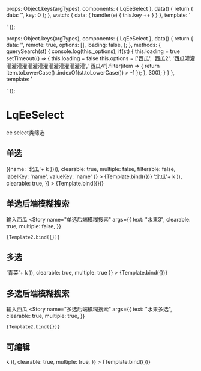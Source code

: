

<Meta title="EE新筛选/select" component={LqEeSelect} argTypes={{}} />

  props: Object.keys(argTypes),
  components: { LqEeSelect },
  data() {
    return {
      data: '',
      key: 0
    };
  },
  watch: {
    data: {
      handler(e) {
        this.key ++
      }
    }
  },
  template: '<div style="width: 620px; display: flex; gap: 5px" ><lq-ee-select v-bind="$props" v-model="data" /> <lq-ee-select v-bind="$props" v-model="data"/></div>'
});

  props: Object.keys(argTypes),
  components: { LqEeSelect },
  data() {
    return {
      data: '',
      remote: true,
      options: [],
      loading: false,
    };
  },
  methods: {
    querySearch(st) {
      console.log(this._options);
      if(st) {
        this.loading = true
        setTimeout(() => {
          this.loading = false
          this.options = ['西瓜', '西瓜2', '西瓜灌灌灌灌灌灌灌灌灌灌灌灌灌灌灌灌灌',' 西瓜4'].filter(item => {
              return item.toLowerCase()
                .indexOf(st.toLowerCase()) > -1
            });
        }, 300);
      }
    }
  },
  template: '<div style="width: 420px"><lq-ee-select :options="options" :remote-method="querySearch" :remote="remote" :loading="loading" v-bind="$props" v-model="data"/></div>'
});

# LqEeSelect
ee select类筛选 

## 单选
<Canvas>
  <Story
    name="单选不带前端模糊搜索"
    args={{
      text: "水果1不带前端模糊搜索",
      options: [{name: '一个很长的水果哈哈哈哈哈哈哈哈'}].concat(Array.from({length: 20} ,(_, k) => ({name: '北瓜'+ k }))), 
      clearable: true, 
      multiple: false,
      filterable: false,
      labelKey: 'name',
      valueKey: 'name'
    }}
  >
    {Template.bind({})}
  </Story>
    <Story
    name="单选带前端模糊搜索"
    args={{
      text: "水果2带前端模糊搜索",
      options: ['南瓜','一个很长的水果哈哈哈哈哈哈哈哈',103].concat(Array.from({length: 20} ,(_, k) => '北瓜'+ k )), 
      clearable: true, 
    }}
  >
    {Template.bind({})}
  </Story>
</Canvas>

## 单选后端模糊搜索
输入西瓜
<Canvas>
  <Story
    name="单选后端模糊搜索"
    args={{
      text: "水果3",
      clearable: true, 
      multiple: false,
    }}
  >
    {Template2.bind({})}
  </Story>
</Canvas>

## 多选
<Canvas>
  <Story
    name="多选"
    args={{
      text: "蔬菜",
      options: ['黄瓜','一个很长的蔬菜哈哈哈哈哈哈哈哈',103].concat(Array.from({length: 20} ,(_, k) => '青菜'+ k )), 
      clearable: true, 
      multiple: true
    }}
  >
    {Template.bind({})}
  </Story>
</Canvas>

## 多选后端模糊搜索
输入西瓜
<Canvas>
  <Story
    name="多选后端模糊搜索"
    args={{
      text: "水果多选",
      clearable: true, 
      multiple: true,
    }}
  >
    {Template2.bind({})}
  </Story>
</Canvas>

## 可编辑
<Canvas>
  <Story
    name="自由编辑"
    args={{
      text: "随便写",
      options: ['猪八戒','一个很长的字段哈哈哈哈哈哈哈哈',103].concat(Array.from({length: 20} ,(_, k) => k )), 
      clearable: true, 
      multiple: true,
    }}
  >
    {Template.bind({})}
  </Story>
</Canvas>

<ArgsTable story="自由编辑" />
